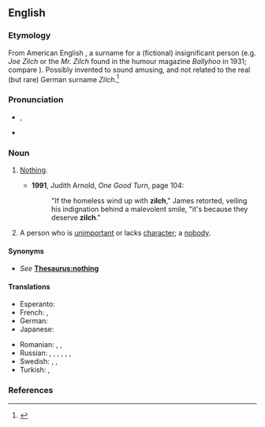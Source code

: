 {{also|Zilch}}
==English==
{{was wotd|2009|July|31}}

===Etymology===
From American English {{m|en|Zilch}}, a surname for a (fictional) insignificant person (e.g. ''Joe Zilch'' or the ''Mr. Zilch'' found in the humour magazine ''Ballyhoo'' in 1931; compare {{m|en|John Doe}}). Possibly invented to sound amusing, and not related to the real (but rare) German surname ''Zilch''.<ref>{{R:Etymonline}}</ref>

===Pronunciation===
* {{a|RP|GA}} {{enPR|zĭlch}}, {{IPA|/zɪltʃ/|lang=en}}
* {{rhymes|ɪltʃ|lang=en}}
{{rfap|lang=en}}

===Noun===
{{en-noun|~|es}}

# {{lb|en|informal|uncountable}} [[nothing|Nothing]].
#* '''1991''', Judith Arnold, ''One Good Turn‎'', page 104:
#*: "If the homeless wind up with '''zilch'''," James retorted, veiling his indignation behind a malevolent smile, "it's because they deserve '''zilch'''."
# {{lb|en|informal|countable}} A person who is [[unimportant]] or lacks [[character]]; a [[nobody]].

====Synonyms====
* {{sense|nothing}} ''See'' '''[[Thesaurus:nothing]]'''

====Translations====
<!--informal translations, formal ones go at 'nothing'-->
{{trans-top|''(informal)'' nothing}}
* Esperanto: {{t+|eo|nenio}}
* French: {{t+|fr|que dalle}}, {{t+|fr|que pouic}}
* German: {{t+|de|nix}}
* Japanese: {{t|ja|何も|tr=nani mo}}
{{trans-mid}}
* Romanian: {{t+|ro|canci}}, {{t+|ro|ioc}}, {{t+|ro|boacă|f}}
* Russian: {{t+|ru|ничего́|tr=ničevó}}, {{qualifier|slang}} {{t|ru|ни черта́}}, {{t+|ru|ни фига́}}, {{t|ru|ни шиша́}}, {{t+|ru|ни хрена́}}, {{qualifier|vulgar}} {{t+|ru|ни хуя́}}, {{t+|ru|ни хера́}}
* Swedish: {{t+|sv|noll}}, {{t+|sv|nolla|c}}, {{t+|sv|ingenting}}
* Turkish: {{t+|tr|hiç}}, {{t+|tr|değersiz}}
{{trans-bottom}}

===References===
<references/>